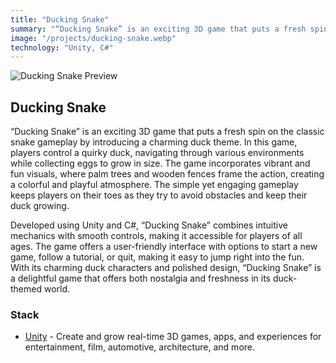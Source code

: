 ```yaml
---
title: "Ducking Snake"
summary: "“Ducking Snake” is an exciting 3D game that puts a fresh spin on the classic snake gameplay by introducing a charming duck theme. In this game, players control a quirky duck, navigating through various environments while collecting eggs to grow in size. The game incorporates vibrant and fun visuals, where palm trees and wooden fences frame the action, creating a colorful and playful atmosphere. The simple yet engaging gameplay keeps players on their toes as they try to avoid obstacles and keep their duck growing."
image: "/projects/ducking-snake.webp"
technology: "Unity, C#"
---
```


![Ducking Snake Preview](/projects/ducking-snake.webp)

## Ducking Snake

“Ducking Snake” is an exciting 3D game that puts a fresh spin on the classic snake gameplay by introducing a charming duck theme. In this game, players control a quirky duck, navigating through various environments while collecting eggs to grow in size. The game incorporates vibrant and fun visuals, where palm trees and wooden fences frame the action, creating a colorful and playful atmosphere. The simple yet engaging gameplay keeps players on their toes as they try to avoid obstacles and keep their duck growing.

Developed using Unity and C#, “Ducking Snake” combines intuitive mechanics with smooth controls, making it accessible for players of all ages. The game offers a user-friendly interface with options to start a new game, follow a tutorial, or quit, making it easy to jump right into the fun. With its charming duck characters and polished design, “Ducking Snake” is a delightful game that offers both nostalgia and freshness in its duck-themed world.

### Stack

- [Unity](https://vitejs.dev) - Create and grow real-time 3D games, apps, and experiences for entertainment, film, automotive, architecture, and more.
